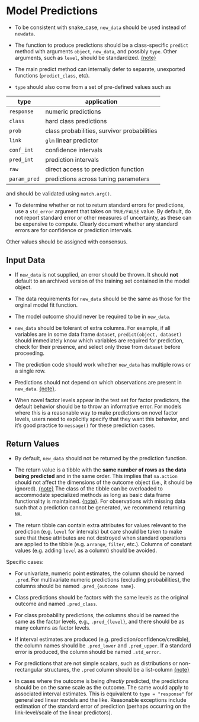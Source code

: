 # Model Predictions

 * To be consistent with snake_case, `new_data` should be used instead of `newdata`. 

<div id="discuss-back"></div> 

* The function to produce predictions should be a class-specific `predict` method with arguments `object`, `new_data`, and possibly `type`. Other arguments, such as `level`, should be standardized. [{note}](#discuss)

* The main predict method can internally defer to separate, unexported functions (`predict_class`, etc). 

* `type` should also come from a set of pre-defined values such as

| type         	| application                                 	|
|--------------	|---------------------------------------------	|
| `response`   	| numeric predictions                         	|
| `class`      	| hard class predictions                      	|
| `prob`       	| class probabilities, survivor probabilities 	|
| `link`       	| `glm` linear predictor                      	|
| `conf_int`   	| confidence intervals                        	|
| `pred_int`   	| prediction intervals                        	|
| `raw`        	| direct access to prediction function        	|
| `param_pred` 	| predictions across tuning parameters        	|

and should be validated using `match.arg()`.

* To determine whether or not to return standard errors for predictions, use a `std_error` argument that takes on `TRUE/FALSE` value. By default, do not report standard error or other measures of uncertainty, as these can be expensive to compute. Clearly document whether any standard errors are for confidence or prediction intervals.

Other values should be assigned with consensus. 

## Input Data

* If `new_data` is not supplied, an error should be thrown. It should **not** default to an archived version of the training set contained in the model object. 

* The data requirements for `new_data` should be the same as those for the orginal model fit function. 

* The model outcome should never be required to be in `new_data`. 

* `new_data` should be tolerant of extra columns. For example, if all variables are in some data frame `dataset`, `predict(object, dataset)` should immediately know which variables are required for prediction, check for their presence, and select only those from `dataset` before proceeding. 

* The prediction code should work whether `new_data` has multiple rows or a single row. 

<div id="splines-trap-back"></div>

* Predictions should not depend on which observations are present in `new_data`. [{note}](#splines-trap).

* When novel factor levels appear in the test set for factor predictors, the default behavior should be to throw an informative error. For models where this is a reasonable way to make predictions on novel factor levels, users need to explicitly specify that they want this behavior, and it's good practice to `message()` for these prediction cases.

## Return Values

* By default, `new_data` should not be returned by the prediction function. 

 <div id="dplyr-like-back"></div>

 * The return value is a tibble with the **same number of rows as the data being predicted** and in the same order. This implies that `na.action` should not affect the dimensions of the outcome object (i.e., it should be ignored).  [{note}](#binding) The class of the tibble can be overloaded to accommodate specialized methods as long as basic data frame functionality is maintained.  [{note}](#dplyr-like). For observations with missing data such that a prediction cannot be generated, we recommend returning `NA`.
 
 * The return tibble can contain extra attributes for values relevant to the prediction (e.g. `level` for intervals) but care should be taken to make sure that these attributes are not destroyed when standard operations are applied to the tibble (e.g. `arrange`, `filter`, etc.). Columns of constant values (e.g. adding `level` as a column) should be avoided. 
 
Specific cases:
 
   * For univariate, numeric point estimates, the column should be named `.pred`. For multivariate numeric predictions (excluding probabilities), the columns should be named `.pred_{outcome name}`.
      
   * Class predictions should be factors with the same levels as the original outcome and named `.pred_class`. 
   
   * For class probability predictions, the columns should be named the same as the factor levels, e.g., `.pred_{level}`, and there should be as many columns as factor levels. 
 
   * If interval estimates are produced (e.g. prediction/confidence/credible), the column names should be `.pred_lower` and `.pred_upper`. If a standard error is produced, the column should be named `.std_error`. 
 
 <div id="list-cols-back"></div>
 
   * For predictions that are not simple scalars, such as distributions or non-rectangular structures, the `.pred` column should be a list-column [{note}](#list-cols) 
   
 * In cases where the outcome is being _directly_ predicted, the predictions should be on the same scale as the outcome. The same would apply to associated interval estimates. This is equivalent to `type = "response"` for generalized linear models and the like. Reasonable exceptions include estimation of the standard error of prediction (perhaps occurring on the link-level/scale of the linear predictors). 
